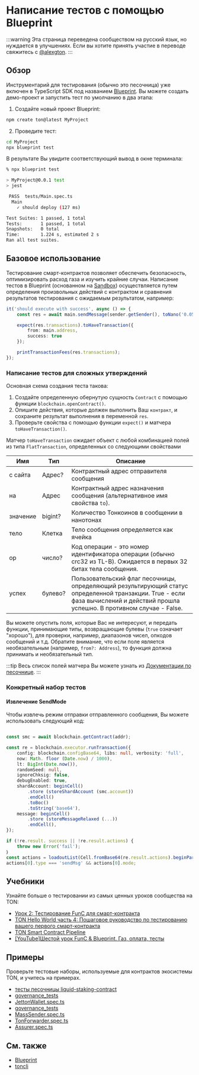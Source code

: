 # Написание тестов с помощью Blueprint

:::warning
Эта страница переведена сообществом на русский язык, но нуждается в улучшениях. Если вы хотите принять участие в переводе свяжитесь с [@alexgton](https://t.me/alexgton).
:::

## Обзор

Инструментарий для тестирования (обычно это песочница) уже включен в TypeScript SDK под названием [Blueprint](/develop/smart-contracts/sdk/javascript). Вы можете создать демо-проект и запустить тест по умолчанию в два этапа:

1. Создайте новый проект Blueprint:

```bash
npm create ton@latest MyProject
```

2. Проведите тест:

```bash
cd MyProject
npx blueprint test
```

В результате Вы увидите соответствующий вывод в окне терминала:

```bash
% npx blueprint test

> MyProject@0.0.1 test
> jest

 PASS  tests/Main.spec.ts
  Main
    ✓ should deploy (127 ms)

Test Suites: 1 passed, 1 total
Tests:       1 passed, 1 total
Snapshots:   0 total
Time:        1.224 s, estimated 2 s
Ran all test suites.
```

## Базовое использование

Тестирование смарт-контрактов позволяет обеспечить безопасность, оптимизировать расход газа и изучить крайние случаи.
Написание тестов в Blueprint (основанном на [Sandbox](https://github.com/ton-org/sandbox)) осуществляется путем определения произвольных действий с контрактом и сравнения результатов тестирования с ожидаемым результатом, например:

```typescript
it('should execute with success', async () => {                              // description of the test case
    const res = await main.sendMessage(sender.getSender(), toNano('0.05'));  // performing an action with contract main and saving result in res

    expect(res.transactions).toHaveTransaction({                             // configure the expected result with expect() function
        from: main.address,                                                  // set expected sender for transaction we want to test matcher properties from
        success: true                                                        // set the desirable result using matcher property success
    });

    printTransactionFees(res.transactions);                                  // print table with details on spent fees
});
```

### Написание тестов для сложных утверждений

Основная схема создания теста такова:

1. Создайте определенную обернутую сущность `Contract` с помощью функции `blockchain.openContract()`.
2. Опишите действия, которые должен выполнить Ваш `контракт`, и сохраните результат выполнения в переменной `res`.
3. Проверьте свойства с помощью функции `expect()` и матчера `toHaveTransaction()`.

Матчер `toHaveTransaction` ожидает объект с любой комбинацией полей из типа `FlatTransaction`, определенных со следующими свойствами

| Имя                                     | Тип                   | Описание                                                                                                                                                                                                                                                                                                                         |
| --------------------------------------- | --------------------- | -------------------------------------------------------------------------------------------------------------------------------------------------------------------------------------------------------------------------------------------------------------------------------------------------------------------------------- |
| с сайта                                 | Адрес?                | Контрактный адрес отправителя сообщения                                                                                                                                                                                                                                                                                          |
| на                                      | Адрес                 | Контрактный адрес назначения сообщения (альтернативное имя свойства `to`).                                                                                                                                                                                                                                                       |
| значение                                | bigint?               | Количество Тонкоинов в сообщении в нанотонах                                                                                                                                                                                                                                                                                     |
| тело                                    | Клетка                | Тело сообщения определяется как ячейка                                                                                                                                                                                                                                                                                           |
| op                                      | число?                | Код операции - это номер идентификатора операции (обычно crc32 из TL-B). Ожидается в первых 32 битах тела сообщения.                                                                                                                                                                                                             |
| успех                                   | булево?               | Пользовательский флаг песочницы, определяющий результирующий статус определенной транзакции. True - если фаза вычислений и действий прошла успешно. В противном случае - False.                                                                                                                                                  |

Вы можете опустить поля, которые Вас не интересуют, и передать функции, принимающие типы, возвращающие булевы (`true` означает "хорошо"), для проверки, например, диапазонов чисел, опкодов сообщений и т.д. Обратите внимание, что если поле является необязательным (например, `from?: Address`), то функция должна принимать и необязательный тип.

:::tip
Весь список полей матчера Вы можете узнать из [Документации по песочнице](https://github.com/ton-org/sandbox#test-a-transaction-with-matcher).
:::

### Конкретный набор тестов

#### Извлечение SendMode

Чтобы извлечь режим отправки отправленного сообщения, Вы можете использовать следующий код:

```ts

const smc = await blockchain.getContract(addr);

const re = blockchain.executor.runTransaction({
    config: blockchain.configBase64, libs: null, verbosity: 'full',
    now: Math. floor (Date.now) / 1000),
    lt: BigInt(Date.now()),
    randomSeed: null,
    ignoreChksig: false,
    debugEnabled: true,
    shardAccount: beginCell()
        .store (storeShardAccount (smc.account))
        .endCell()
        .toBoc()
        .toString('base64'),
    message: beginCell()
        .store (storeMessageRelaxed (...))
        .endCell(),
});

if (!re.result. success || !re.result.actions) {
    throw new Error('fail');
｝
const actions = loadoutList(Cell.fromBase64(re.result.actions).beginParse());
actions[0].type === 'sendMsg' && actions[0].mode;

```

## Учебники

Узнайте больше о тестировании из самых ценных уроков сообщества на TON:

- [Урок 2: Тестирование FunC для смарт-контракта](https://github.com/romanovichim/TonFunClessons_Eng/blob/main/lessons/smartcontract/2lesson/secondlesson.md)
- [TON Hello World часть 4: Пошаговое руководство по тестированию вашего первого смарт-контракта](https://helloworld.tonstudio.io/04-testing/)
- [TON Smart Contract Pipeline](https://dev.to/roma_i_m/ton-smart-contract-pipeline-write-simple-contract-and-compile-it-4pnh)
- [[YouTube]Шестой урок FunC & Blueprint. Газ, оплата, тесты](https://youtu.be/3XIpKZ6wNcg)

## Примеры

Проверьте тестовые наборы, используемые для контрактов экосистемы TON, и учитесь на примерах.

- [тесты песочницы liquid-staking-contract](https://github.com/ton-blockchain/liquid-staking-contract/tree/main/tests)
- [governance_tests](https://github.com/Trinketer22/governance_tests/blob/master/config_tests/tests/)
- [JettonWallet.spec.ts](https://github.com/EmelyanenkoK/modern_jetton/blob/master/tests/JettonWallet.spec.ts)
- [governance_tests](https://github.com/Trinketer22/governance_tests/blob/master/elector_tests/tests/complaint-test.fc)
- [MassSender.spec.ts](https://github.com/Gusarich/ton-mass-sender/blob/main/tests/MassSender.spec.ts)
- [TonForwarder.spec.ts](https://github.com/TrueCarry/ton-contract-forwarder/blob/main/src/contracts/ton-forwarder/TonForwarder.spec.ts)
- [Assurer.spec.ts](https://github.com/aSpite/dominant-assurance-contract/blob/main/tests/Assurer.spec.ts)

## См. также

- [Blueprint](/develop/smart-contracts/sdk/javascript)
- [toncli](/develop/smart-contracts/testing/toncli)
